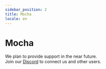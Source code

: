 ```yaml
---
sidebar_position: 2
title: Mocha
locale: en
---
```


# Mocha

We plan to provide support in the near future.  
Join our [Discord](/community/discord) to connect us and other users.
